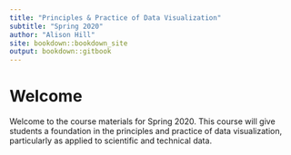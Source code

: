 ```yaml
---
title: "Principles & Practice of Data Visualization"
subtitle: "Spring 2020"
author: "Alison Hill"
site: bookdown::bookdown_site
output: bookdown::gitbook
---
```


# Welcome {-}

Welcome to the course materials for Spring 2020. This course will give students a foundation in the principles and practice of data visualization, particularly as applied to scientific and technical data.
